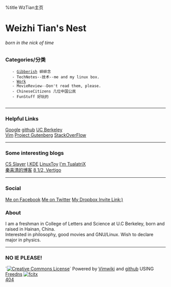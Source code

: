 %title WzTian主页
=Weizhi Tian's Nest=
======born in the nick of time======
===Categories/分类===
    - [[diary/diary|Gibberish]] 碎碎念
    - TechNotes--技术--me and my linux box.
    - [[work/Work|Work]]
    - MovieReview--Don't read them, please.
    - ChineseCitizens 几位中国公民
    - FunStuff 好玩的
    
----

===Helpful Links===
[http://www.google.com Google] 
[http://github.com github] 
[http://berkeley.edu UC Berkeley]<br>
[http://www.vim.org Vim]
[http://www.gutenberg.org Project Gutenberg]
[http://stackoverflow.com StackOverFlow]

----

===Some interesting blogs===
[https://csslayer.tk CS Slayer]
[http://ikde.org I,KDE]
[http://linuxtoy.org LinuxToy]
[http://imtx.me I'm TualatriX]<br>
[http://blog.sina.com.cn/xiqingqin2009 秦喜清的博客]
[http://blog.roodo.com/amushi 8 1/2, Vertigo]

----

===Social===
[http://www.facebook.com/profile.php?id=100000475010826 Me on Facebook] 
[http://twitter.com/WzTian Me on Twitter]
[http://db.tt/05VIVxwa My Dropbox Invite Link:)]

===About===
I am a freshman in College of Letters and Science at U.C Berkeley, born and raised in Hainan, China.<br> 
Interested in philosophy, good movies and GNU/Linux. Wish to declare major in physics.

----
===NO IE PLEASE!===
`<a rel="license" href="http://creativecommons.org/licenses/by-nc/2.0/"><img alt="Creative Commons License" style="border-width:0" src="http://i.creativecommons.org/l/by-nc/2.0/88x31.png" /></a>`
Powered by [http://code.google.com/p/vimwiki/ Vimwiki ] and [http://github.com github ]
USING [http://freedns.afraid.org Freedns]
<a href="http://code.google.com/p/fcitx"><img src="https://static.csslayer.tk/wordpress/wp-content/uploads/2011/11/fcitx-microbutton.png" alt="fcitx"> </a><br>

[[404]]
